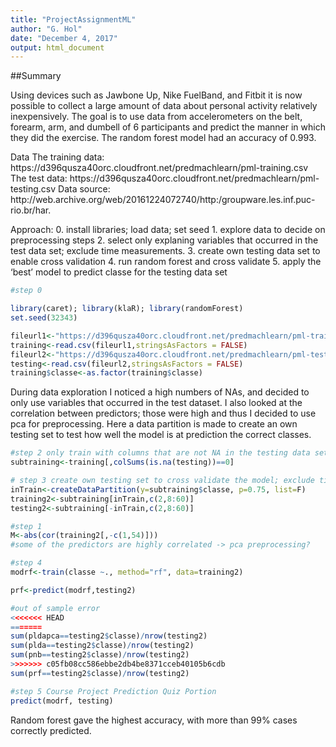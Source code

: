 ```yaml
---
title: "ProjectAssignmentML"
author: "G. Hol"
date: "December 4, 2017"
output: html_document
---
```


##Summary

Using devices such as Jawbone Up, Nike FuelBand, and Fitbit it is now possible to collect a large amount of data about personal activity relatively inexpensively. The goal is to use data from accelerometers on the belt, forearm, arm, and dumbell of 6 participants and predict the manner in which they did the exercise. The random forest model had an accuracy of 0.993.

Data
The training data: https://d396qusza40orc.cloudfront.net/predmachlearn/pml-training.csv
The test data: https://d396qusza40orc.cloudfront.net/predmachlearn/pml-testing.csv
Data source: http://web.archive.org/web/20161224072740/http:/groupware.les.inf.puc-rio.br/har. 

Approach: 
0. install libraries; load data; set seed
1. explore data to decide on preprocessing steps
2. select only explaning variables that occurred in the test data set; exclude time measurements.
3. create own testing data set to enable cross validation
4. run random forest and cross validate 
5. apply the 'best' model to predict classe for the testing data set

```r
#step 0

library(caret); library(klaR); library(randomForest)
set.seed(32343)

fileurl1<-"https://d396qusza40orc.cloudfront.net/predmachlearn/pml-training.csv"
training<-read.csv(fileurl1,stringsAsFactors = FALSE)
fileurl2<-"https://d396qusza40orc.cloudfront.net/predmachlearn/pml-testing.csv"
testing<-read.csv(fileurl2,stringsAsFactors = FALSE)
training$classe<-as.factor(training$classe)
```

During data exploration I noticed a high numbers of NAs, and decided to only use variables that occurred in the test dataset. I also looked at the correlation between predictors; those were high and thus I decided to use pca for preprocessing.
Here a data partition is made to create an own testing set to test how well the model is at prediction the correct classes.
```r
#step 2 only train with columns that are not NA in the testing data set 
subtraining<-training[,colSums(is.na(testing))==0]

# step 3 create own testing set to cross validate the model; exclude time measurements
inTrain<-createDataPartition(y=subtraining$classe, p=0.75, list=F)
training2<-subtraining[inTrain,c(2,8:60)]
testing2<-subtraining[-inTrain,c(2,8:60)]

#step 1
M<-abs(cor(training2[,-c(1,54)]))
#some of the predictors are highly correlated -> pca preprocessing?

```

```r
#step 4
modrf<-train(classe ~., method="rf", data=training2) 

prf<-predict(modrf,testing2)

#out of sample error
<<<<<<< HEAD
=======
sum(pldapca==testing2$classe)/nrow(testing2)
sum(plda==testing2$classe)/nrow(testing2)
sum(pnb==testing2$classe)/nrow(testing2)
>>>>>>> c05fb08cc586ebbe2db4be8371cceb40105b6cdb
sum(prf==testing2$classe)/nrow(testing2)

#step 5 Course Project Prediction Quiz Portion
predict(modrf, testing)
```

Random forest gave the highest accuracy, with more than 99% cases correctly predicted.
